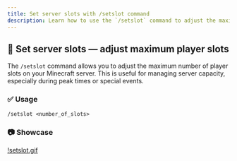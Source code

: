```yaml
---
title: Set server slots with /setslot command
description: Learn how to use the `/setslot` command to adjust the maximum number of player slots on your Minecraft server.
---
```


## 🎫 Set server slots — adjust maximum player slots
The `/setslot` command allows you to adjust the maximum number of player slots on your Minecraft server.
This is useful for managing server capacity, especially during peak times or special events.

### ✅ Usage

```text
/setslot <number_of_slots>
```

### 📷 Showcase
[!setslot.gif](/docs/eternalcore/setslot.gif)
